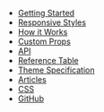- [Getting Started](/getting-started)
- [Responsive Styles](/responsive-styles)
- [How it Works](/how-it-works)
- [Custom Props](/custom-props)
- [API](/api)
- [Reference Table](/table)
- [Theme Specification](/theme-specification)
- [Articles](/articles)
- [CSS](/css)
- [GitHub](https://github.com/styled-system/styled-system)
